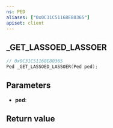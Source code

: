 ```yaml
---
ns: PED
aliases: ["0x0C31C51168E80365"]
apiset: client
---
```

## _GET_LASSOED_LASSOER

```c
// 0x0C31C51168E80365
Ped _GET_LASSOED_LASSOER(Ped ped);
```


## Parameters
* **ped**:

## Return value